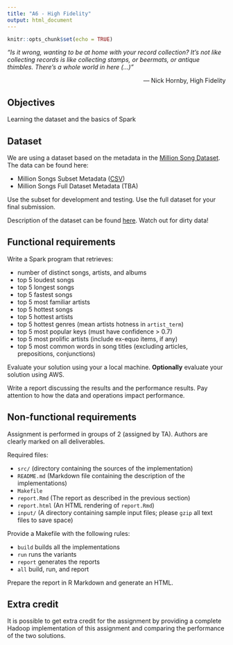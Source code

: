 ```yaml
---
title: "A6 - High Fidelity"
output: html_document
---
```


```r
knitr::opts_chunk$set(echo = TRUE)
```

*“Is it wrong, wanting to be at home with your record collection? It's not like collecting records is like collecting stamps, or beermats, or antique thimbles. There's a whole world in here (...)”*

<!--, a nicer, dirtier, more violent, more peaceful, more colorful, sleazier, more dangerous, more loving world than the world I live in; there is history, and geography, and poetry, and countless other things I should have studied at school, including music.”*-->

<!--*“What came first – the music or the misery? Did I listen to the music because I was miserable? Or was I miserable because I listened to the music? Do all those records turn you into a melancholy person?”*-->

<div style="text-align: right"> 
― Nick Hornby, High Fidelity 
</div>

## Objectives

Learning the dataset and the basics of Spark

## Dataset

We are using a dataset based on the metadata in the [Million Song Dataset](https://labrosa.ee.columbia.edu/millionsong/). The data can be found here:

- Million Songs Subset Metadata ([CSV](http://violet.ele.fit.cvut.cz/~kondziu/pdpmr/MillionSongSubset.tar.gz))
- Million Songs Full Dataset Metadata (TBA)

Use the subset for development and testing. Use the full dataset for your final submission.

Description of the dataset can be found [here](https://labrosa.ee.columbia.edu/millionsong/pages/example-track-description). Watch out for dirty data!

## Functional requirements

Write a Spark program that retrieves:

- number of distinct songs, artists, and albums
- top 5 loudest songs
- top 5 longest songs
- top 5 fastest songs
- top 5 most familiar artists
- top 5 hottest songs
- top 5 hottest artists
- top 5 hottest genres (mean artists hotness in `artist_term`)
- top 5 most popular keys (must have confidence > 0.7)
- top 5 most prolific artists (include ex-equo items, if any)
- top 5 most common words in song titles (excluding articles, prepositions, conjunctions)

Evaluate your solution using your a local machine. 
**Optionally** evaluate your solution using AWS.

Write a report discussing the results and the performance results.
Pay attention to how the data and operations impact performance.

## Non-functional requirements

Assignment is performed in groups of 2 (assigned by TA). Authors are clearly marked on all deliverables.

Required files: 

- `src/` (directory containing the sources of the implementation)
- `README.md` (Markdown file containing the description of the implementations)
- `Makefile`
- `report.Rmd` (The report as described in the previous section)
- `report.html` (An HTML rendering of `report.Rmd`)
- `input/` (A directory containing sample input files; please `gzip` all text files to save space)

Provide a Makefile with the following rules:

- ``build`` builds all the implementations
- ``run`` runs the variants
- ``report`` generates the reports
- ``all`` build, run, and report

Prepare the report in R Markdown and generate an HTML.

## Extra credit

It is possible to get extra credit for the assignment by providing a complete Hadoop implementation of this assignment and comparing the performance of the two solutions.
